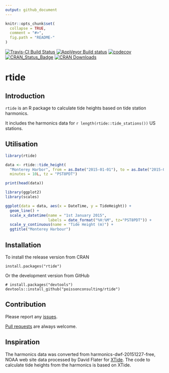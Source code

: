 ```yaml
---
output: github_document
---
```


<!-- README.md is generated from README.Rmd. Please edit that file -->

```r
knitr::opts_chunk$set(
  collapse = TRUE,
  comment = "#>",
  fig.path = "README-"
)
```

[![Travis-CI Build Status](https://travis-ci.org/poissonconsulting/rtide.svg?branch=master)](https://travis-ci.org/poissonconsulting/rtide)
[![AppVeyor Build status](https://ci.appveyor.com/api/projects/status/598p54bq0m5qv0j1/branch/master?svg=true)](https://ci.appveyor.com/project/joethorley/rtide/branch/master)
[![codecov](https://codecov.io/gh/poissonconsulting/rtide/branch/master/graph/badge.svg)](https://codecov.io/gh/poissonconsulting/rtide)
[![CRAN_Status_Badge](http://www.r-pkg.org/badges/version/rtide)](https://cran.r-project.org/package=rtide)
[![CRAN Downloads](http://cranlogs.r-pkg.org/badges/grand-total/rtide)](https://cran.r-project.org/package=rtide)

# rtide

## Introduction

`rtide` is an R package to calculate tide heights based on tide station harmonics.

It includes the harmonics data for `r length(rtide::tide_stations())` US stations.

## Utilisation

```r
library(rtide)

data <- rtide::tide_height(
  "Monterey Harbor", from = as.Date("2015-01-01"), to = as.Date("2015-01-01"), 
  minutes = 10L, tz = "PST8PDT")

print(head(data))
```

```r
library(ggplot2)
library(scales)
```

```r
ggplot(data = data, aes(x = DateTime, y = TideHeight)) + 
  geom_line() + 
  scale_x_datetime(name = "1st January 2015", 
                   labels = date_format("%H:%M", tz="PST8PDT")) +
  scale_y_continuous(name = "Tide Height (m)") +
  ggtitle("Monterey Harbour")
```

## Installation

To install the release version from CRAN
```
install.packages("rtide")
```

Or the development version from GitHub
```
# install.packages("devtools")
devtools::install_github("poissonconsulting/rtide")
```

## Contribution

Please report any [issues](https://github.com/poissonconsulting/rtide/issues).

[Pull requests](https://github.com/poissonconsulting/rtide/pulls) are always welcome.

## Inspiration

The harmonics data was converted from harmonics-dwf-20151227-free, NOAA web site data
processed by David Flater for [XTide](http://www.flaterco.com/xtide/).
The code to calculate tide heights from the harmonics is based on XTide.
